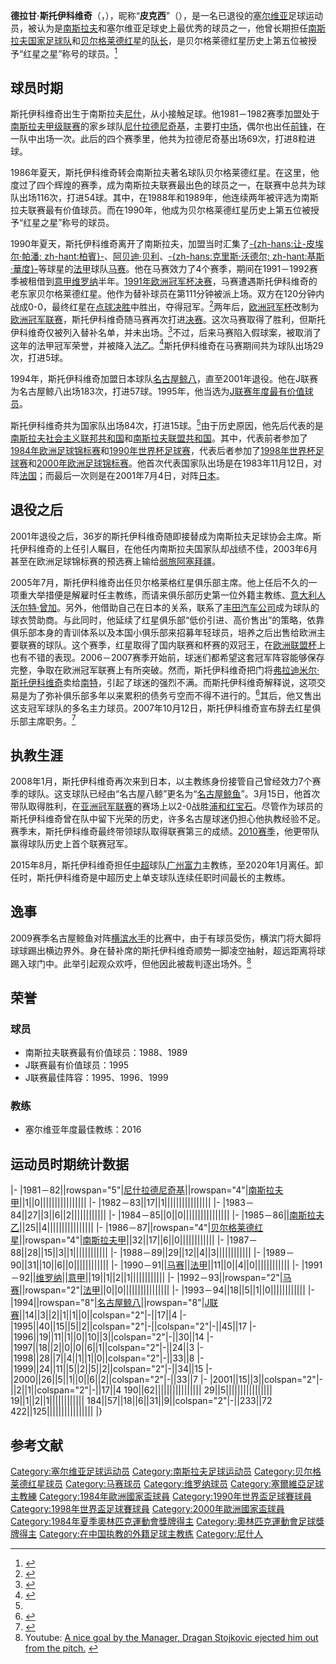 {{noteTA
|G1=football
|G2=UEFA
|G3=JLeague
|T=zh-hans:德拉甘·斯托伊科维奇; zh-hk:積根·史杜高域;zh-tw:德拉甘·斯托伊科維奇
|1=zh-hans:J联赛; zh-hk:日本職業足球聯賽;
|2=zh-hans:浦和红宝石; zh-hant:浦和紅鑽;
|3=zh-hans:斯托伊科维奇; zh-hk:史杜高域;zh-tw:斯托伊科維奇
|4=zh-hans:德拉甘; zh-hk:積根;zh-tw:德拉甘
}}
{{Infobox Football biography
| playername          = 德拉甘·斯托伊科维奇<br />Dragan Stojković
| image               = Dragan Stojković with Guangzhou R&F F.C.png
| image_size          = 290
| fullname            = Dragan Stojković
| dateofbirth         = {{birth date and age|1965|3|3}}
| cityofbirth         = [[尼什|尼什]]
| countryofbirth      = [[南斯拉夫社会主义联邦共和国|南斯拉夫]]
| height              = {{height|m=1.75}}
| position            = [[中场|攻击型中场]]、[[前锋_(足球)|前锋]]
| currentclub         = [[塞尔维亚国家足球队|塞尔维亚]]（主教练）
| clubnumber          = 
| years1   = 1981–1986 | clubs1   = [[尼什拉德尼奇基|尼什拉德尼奇基]]     | caps1   = 70 | goals1   = 8
| years2   = 1986–1990 | clubs2   = [[贝尔格莱德红星足球俱乐部|贝尔格莱德红星]] | caps2   = 120 | goals2   = 54
| years3   = 1990–1994 | clubs3   = [[马赛足球俱乐部|马赛]] | caps3   = 29 | goals3   = 5
| years4   = 1991–1992 | clubs4   = → [[维罗纳足球俱乐部|维罗纳]]（租借） | caps4   = 19 | goals4   = 1
| years5   = 1994–2001 | clubs5   = [[名古屋八鲸|名古屋八鲸]]         | caps5   = 184 | goals5   = 57
| totalcaps  = 422 | totalgoals  = 125
| nationalyears1   = 1983–2001 | nationalteam1   = {{fb|Yugoslavia}}<ref name="national">{{cite web|url=http://www.rsssf.com/miscellaneous/joeg-recintlp.html |title=Yugoslavia (Serbia (and Montenegro)) - Record International Players |author=Luis Fernando Passo Alpuin; Roberto Mamrud; Misha Miladinovich |publisher=RSSSF |date=2009年7月16日 |accessdate=2009年8月13日 |language=en |deadurl=yes |archiveurl=https://web.archive.org/web/20081227094724/http://www.rsssf.com/miscellaneous/joeg-recintlp.html |archivedate=2008年12月27日 }}</ref> | nationalcaps1   = 84  | nationalgoals1   = 15
| manageryears1   = 2008–2013 | managerclubs1   = [[名古屋鲸鱼|名古屋鲸鱼]]
| manageryears2   = 2015–2019 | managerclubs2   = [[廣州富力|廣州富力]]
| manageryears3   = 2021- | managerclubs3 = [[塞尔维亚国家足球队|塞尔维亚]]
| pcupdate            = 
| ntupdate            = 
}}
{{MedalTop}}
{{MedalCountry|{{YUG}}}}
{{MedalSport | 男子[[夏季奥林匹克运动会足球比赛|足球]]}}
{{MedalBronze | [[1984年夏季奥林匹克运动会|1984年洛杉矶]] | [[1984年夏季奥林匹克运动会足球比赛|团体]]}}
{{MedalBottom}}
'''德拉甘·斯托伊科维奇'''（{{lang-sr|Драган Стојковић}}，{{bd|1965年|3月3日|catIdx=Stojković, Dragan}}），昵称“'''皮克西'''”（{{lang|sr|Пикси}}），是一名已退役的[[塞尔维亚|塞尔维亚]]足球运动员，被认为是[[南斯拉夫|南斯拉夫]]和塞尔维亚足球史上最优秀的球员之一，他曾长期担任[[南斯拉夫国家足球队|南斯拉夫国家足球队]]和[[贝尔格莱德红星足球俱乐部|贝尔格莱德红星]]的[[队长_(足球)|队长]]，是贝尔格莱德红星历史上第五位被授予“红星之星”称号的球员。<ref name="red">{{Sr icon}}{{cite web|url=http://www.redstarbelgrade.com/content.aspx?cultureID=2&ID=766&sectionID=24 |title=Драган Стојковић Пикси |publisher=[[贝尔格莱德红星足球俱乐部|贝尔格莱德红星足球俱乐部]] |date= |accessdate=2009年8月13日 |deadurl=yes |archiveurl=https://web.archive.org/web/20081221010053/http://www.redstarbelgrade.com/content.aspx?cultureID=2&ID=766&sectionID=24 |archivedate=2008年12月21日 }}</ref>

== 球员时期 ==
斯托伊科维奇出生于南斯拉夫[[尼什|尼什]]，从小接触足球。他1981－1982赛季加盟处于[[南斯拉夫甲级联赛|南斯拉夫甲级联赛]]的家乡球队[[尼什拉德尼奇基|尼什拉德尼奇基]]，主要打[[中场|中场]]，偶尔也出任[[前锋_(足球)|前锋]]，在一队中出场一次。此后的四个赛季里，他共为拉德尼奇基出场69次，打进8粒进球。

1986年夏天，斯托伊科维奇转会南斯拉夫著名球队贝尔格莱德红星。在这里，他度过了四个辉煌的赛季，成为南斯拉夫联赛最出色的球员之一，在联赛中总共为球队出场116次，打进54球。其中，在1988年和1989年，他连续两年被评选为南斯拉夫联赛最有价值球员。而在1990年，他成为贝尔格莱德红星历史上第五位被授予“红星之星”称号的球员。

1990年夏天，斯托伊科维奇离开了南斯拉夫，加盟当时汇集了[[让-皮埃尔·帕潘|-{zh-hans:让-皮埃尔·帕潘; zh-hant:柏賓}-]]、[[阿贝迪·贝利|阿贝迪·贝利]]、[[克里斯·沃德尔|-{zh-hans:克里斯·沃德尔; zh-hant:基斯·華度}-]]等球星的[[法甲|法甲]]球队[[马赛足球俱乐部|马赛]]。他在马赛效力了4个赛季，期间在1991－1992赛季被租借到[[意甲|意甲]][[维罗纳足球俱乐部|维罗纳]]半年。[[1991年欧洲冠军杯决赛|1991年欧洲冠军杯决赛]]，马赛遭遇斯托伊科维奇的老东家贝尔格莱德红星。他作为替补球员在第111分钟被派上场。双方在120分钟内战成0-0，最终红星在[[点球决胜|点球决胜]]中胜出，夺得冠军。<ref>{{cite web |url=http://www.rsssf.com/ec/ec199091det.html |title=European Champions' Cup 1990-91 - Details |first=James M. |last=Ross |publisher=RSSSF |date=2006年11月13日 |accessdate=2009年8月13日 |language=en |archive-date=2018年9月23日 |archive-url=https://web.archive.org/web/20180923102616/http://www.rsssf.com/ec/ec199091det.html |dead-url=no }}</ref>两年后，[[欧洲冠军杯|欧洲冠军杯]]改制为[[欧洲冠军联赛|欧洲冠军联赛]]，斯托伊科维奇随马赛再次打进[[1993年欧洲冠军联赛决赛|决赛]]。这次马赛取得了胜利，但斯托伊科维奇仅被列入替补名单，并未出场。<ref>{{cite web |url=http://www.rsssf.com/ec/ec199293.html |title=European Competitions 1992-93 |author=Zea, Antonio; Haisma, Marcel |publisher=RSSSF |date=2008年1月17日 |accessdate=2009年8月13日 |language=en |archive-date=2017年10月17日 |archive-url=https://web.archive.org/web/20171017001151/http://www.rsssf.com/ec/ec199293.html |dead-url=no }}</ref>不过，后来马赛陷入假球案，被取消了这年的法甲冠军荣誉，并被降入[[法乙|法乙]]。<ref>{{cite news |url=http://qjwb.zjol.com.cn/html/2006-05/16/content_875522.htm |title=涉黑前辈都降级 |publisher=[[钱江晚报|钱江晚报]] |page=第12版 |date=2006年5月16日 |accessdate=2009年8月13日 |language=zh |archive-date=2016年3月4日 |archive-url=https://web.archive.org/web/20160304191252/http://qjwb.zjol.com.cn/html/2006-05/16/content_875522.htm }}</ref>斯托伊科维奇在马赛期间共为球队出场29次，打进5球。

1994年，斯托伊科维奇加盟日本球队[[名古屋鲸八|名古屋鲸八]]，直至2001年退役。他在J联赛为名古屋鲸八出场183次，打进57球。1995年，他当选为[[J联赛年度最有价值球员|J联赛年度最有价值球员]]。

斯托伊科维奇共为国家队出场84次，打进15球。<ref name="national"/>由于历史原因，他先后代表的是[[南斯拉夫国家足球队|南斯拉夫社会主义联邦共和国]]和[[塞尔维亚国家足球队|南斯拉夫联盟共和国]]。其中，代表前者参加了[[1984年欧洲足球锦标赛|1984年欧洲足球锦标赛]]和[[1990年世界杯足球赛|1990年世界杯足球赛]]，代表后者参加了[[1998年世界杯足球赛|1998年世界杯足球赛]]和[[2000年欧洲足球锦标赛|2000年欧洲足球锦标赛]]。他首次代表国家队出场是在1983年11月12日，对阵[[法国国家足球队|法国]]；而最后一次则是在2001年7月4日，对阵[[日本国家足球队|日本]]。

==退役之后==
2001年退役之后，36岁的斯托伊科维奇随即接替{{Link-en|米利扬·米利亚尼奇|Miljan Miljanić}}成为南斯拉夫足球协会主席。斯托伊科维奇的上任引人瞩目，在他任内南斯拉夫国家队却战绩不佳，2003年6月甚至在欧洲足球锦标赛的预选赛上输给[[弱旅|弱旅]][[阿塞拜疆国家足球队|阿塞拜疆]]。

2005年7月，斯托伊科维奇出任贝尔格莱格红星俱乐部主席。他上任后不久的一项重大举措便是解雇时任主教练{{Link-en|拉特科·多斯塔尼奇|Ratko Dostanić}}，而请来俱乐部历史第一位外籍主教练、[[意大利人|意大利人]][[沃尔特·曾加|沃尔特·曾加]]。另外，他借助自己在日本的关系，联系了[[丰田汽车公司|丰田汽车公司]]成为球队的球衣赞助商。与此同时，他延续了红星俱乐部“低价引进、高价售出”的策略，依靠俱乐部本身的青训体系以及本国小俱乐部来招募年轻球员，培养之后出售给欧洲主要联赛的球队。这个赛季，红星取得了国内联赛和杯赛的双冠王，在[[欧洲联盟杯|欧洲联盟杯]]上也有不错的表现。2006－2007赛季开始前，球迷们都希望这套冠军阵容能够保存完整，争取在欧洲冠军联赛上有所突破。然而，斯托伊科维奇把门将[[弗拉迪米尔·斯托伊科维奇|弗拉迪米尔·斯托伊科维奇]]卖给[[南特足球俱乐部|南特]]，引起了球迷的强烈不满。而斯托伊科维奇解释说，这项交易是为了弥补俱乐部多年以来累积的债务亏空而不得不进行的。<ref>{{Sr icon}}{{cite web |url=http://www.b92.net/sport/fudbal/vesti.php?yyyy=2006&mm=05&dd=15&nav_id=197693 |title=Dragan Stojković: "Morali smo..." |publisher=b92.net |date=2006年5月15日 |accessdate=2009年8月13日 |archive-date=2022年6月9日 |archive-url=https://web.archive.org/web/20220609223945/https://www.b92.net/sport/fudbal/vesti.php?yyyy=2006&mm=05&dd=15&nav_id=197693 }}</ref>其后，他又售出这支冠军球队的多名主力球员。2007年10月12日，斯托伊科维奇宣布辞去红星俱乐部主席职务。<ref>{{Sr icon}}{{cite web |url=http://www.blic.rs/sport.php?id=15937 |title=Stojković podneo ostavku na mesto predsednika Zvezde - Piksi: Udario sam u zid |author=S. Vrakela |publisher=blic.rs |date=2007年10月13日 |accessdate=2009年8月13日 }}{{dead link|date=2017年12月 |bot=InternetArchiveBot |fix-attempted=yes }}</ref>

==执教生涯==

2008年1月，斯托伊科维奇再次来到日本，以主教练身份接管自己曾经效力7个赛季的球队。这支球队已经由“名古屋八鲸”更名为“[[名古屋鲸鱼|名古屋鲸鱼]]”。3月15日，他首次带队取得胜利，在[[亚洲冠军联赛|亚洲冠军联赛]]的赛场上以2-0战胜[[浦和红宝石|浦和红宝石]]。尽管作为球员的斯托伊科维奇曾在队中留下光荣的历史，许多名古屋球迷仍担心他执教经验不足。赛季末，斯托伊科维奇最终带领球队取得联赛第三的成绩。[[2010年日本職業足球聯賽|2010赛季]]，他更带队赢得球队历史上首个联赛冠军。

2015年8月，斯托伊科维奇担任[[中超|中超]]球队[[广州富力|广州富力]]主教练，至2020年1月离任。卸任时，斯托伊科维奇是中超历史上单支球队连续任职时间最长的主教练。

==逸事==
2009赛季名古屋鲸鱼对阵[[横滨水手|横滨水手]]的比赛中，由于有球员受伤，横滨门将大脚将球球踢出横边界外。身在替补席的斯托伊科维奇顺势一脚凌空抽射，超远距离将球踢入球门中。此举引起观众欢呼，但他因此被裁判逐出场外。<ref>Youtube: [https://www.youtube.com/watch?v=1QUINdfStzc A nice goal by the Manager, Dragan Stojkovic ejected him out from the pitch.] {{Wayback|url=https://www.youtube.com/watch?v=1QUINdfStzc |date=20220517124558 }}</ref>

== 荣誉 ==
=== 球员 ===
* 南斯拉夫联赛最有价值球员：1988、1989
* J联赛最有价值球员：1995
* J联赛最佳阵容：1995、1996、1999
=== 教练 ===
* 塞尔维亚年度最佳教练：2016

== 运动员时期统计数据 ==
{{Football player statistics 1|YY}}
{{Football player statistics 2|南斯拉夫|YY}}
|-
|1981－82||rowspan="5"|[[尼什拉德尼奇基|尼什拉德尼奇基]]||rowspan="4"|[[南斯拉夫甲级联赛|南斯拉夫甲]]||1||0||||||||||||||||
|-
|1982－83||17||1||||||||||||||||
|-
|1983－84||27||3||6||2||||||||||||
|-
|1984－85||0||0||||||||||||||||
|-
|1985－86||[[南斯拉夫乙级联赛|南斯拉夫乙]]||25||4||||||||||||||||
|-
|1986－87||rowspan="4"|[[贝尔格莱德红星足球俱乐部|贝尔格莱德红星]]||rowspan="4"|[[南斯拉夫甲级联赛|南斯拉夫甲]]||32||17||6||0||||||||||||
|-
|1987－88||28||15||3||1||||||||||||
|-
|1988－89||29||12||4||3||||||||||||
|-
|1989－90||31||10||6||0||||||||||||
{{Football player statistics 2|FRA|YY}}
|-
|1990－91||[[马赛足球俱乐部|马赛]]||[[法国足球甲级联赛|法甲]]||11||0||4||0||||||||||||
{{Football player statistics 2|ITA|YY}}
|-
|1991－92||[[维罗纳足球俱乐部|维罗纳]]||[[意大利足球甲级联赛|意甲]]||19||1||2||1||||||||||||
{{Football player statistics 2|FRA|YY}}
|-
|1992－93||rowspan="2"|[[马赛足球俱乐部|马赛]]||rowspan="2"|[[法国足球甲级联赛|法甲]]||0||0||||||||||||||||
|-
|1993－94||18||5||1||0||||||||||||
{{Football player statistics 2|JPN|YY}}
|-
|1994||rowspan="8"|[[名古屋鲸八|名古屋鲸八]]||rowspan="8"|[[J联赛|J联赛]]||14||3||2||1||1||0||colspan="2"|-||17||4
|-
|1995||40||15||5||2||colspan="2"|-||colspan="2"|-||45||17
|-
|1996||19||11||1||0||10||3||colspan="2"|-||30||14
|-
|1997||18||2||0||0||6||1||colspan="2"|-||24||3
|-
|1998||28||7||4||1||1||0||colspan="2"|-||33||8
|-
|1999||24||11||5||2||5||2||colspan="2"|-||34||15
|-
|2000||26||5||1||0||6||2||colspan="2"|-||33||7
|-
|2001||15||3||colspan="2"|-||2||1||colspan="2"|-||17||4
{{Football player statistics 3|4|南斯拉夫}}190||62||||||||||||||||
{{Football player statistics 4|FRA}}29||5||||||||||||||||
{{Football player statistics 4|ITA}}19||1||2||1||||||||||||
{{Football player statistics 4|JPN}}184||57||18||6||31||9||colspan="2"|-||233||72
{{Football player statistics 5}}422||125||||||||||||||||
|}

== 参考文献 ==
{{reflist|2}}

{{2015年中超分类名单广州富力}}
{{2016年中超分类名单广州富力}}
{{2017年中超分类名单广州富力}}
{{2018年中超分类名单广州富力}}
{{2019年中超分类名单广州富力}}

{{DEFAULTSORT:Stojkovic, Dragan}}
[[Category:塞尔维亚足球运动员|Category:塞尔维亚足球运动员]]
[[Category:南斯拉夫足球运动员|Category:南斯拉夫足球运动员]]
[[Category:贝尔格莱德红星球员|Category:贝尔格莱德红星球员]]
[[Category:马赛球员|Category:马赛球员]]
[[Category:维罗纳球员|Category:维罗纳球员]]
[[Category:塞爾維亞足球主教練|Category:塞爾維亞足球主教練]]
[[Category:1984年歐洲國家盃球員|Category:1984年歐洲國家盃球員]]
[[Category:1990年世界盃足球賽球員|Category:1990年世界盃足球賽球員]]
[[Category:1998年世界盃足球賽球員|Category:1998年世界盃足球賽球員]]
[[Category:2000年歐洲國家盃球員|Category:2000年歐洲國家盃球員]]
[[Category:1984年夏季奧林匹克運動會獎牌得主|Category:1984年夏季奧林匹克運動會獎牌得主]]
[[Category:奧林匹克運動會足球獎牌得主|Category:奧林匹克運動會足球獎牌得主]]
[[Category:在中国执教的外籍足球主教练|Category:在中国执教的外籍足球主教练]]
[[Category:尼什人|Category:尼什人]]